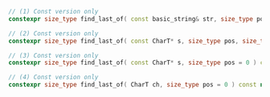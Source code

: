 ```cpp
// (1) Const version only
constexpr size_type find_last_of( const basic_string& str, size_type pos = 0 ) const noexcept;

// (2) Const version only
constexpr size_type find_last_of( const CharT* s, size_type pos, size_type count ) const;

// (3) Const version only
constexpr size_type find_last_of( const CharT* s, size_type pos = 0 ) const;

// (4) Const version only
constexpr size_type find_last_of( CharT ch, size_type pos = 0 ) const noexcept;
```
